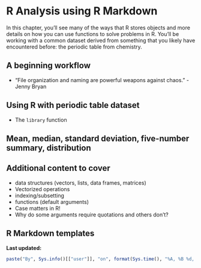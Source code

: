 # R Analysis using R Markdown {#rmdanal}

In this chapter, you'll see many of the ways that R stores objects and more details on how you can use functions to solve problems in R.  You'll be working with a common dataset derived from something that you likely have encountered before:  the periodic table from chemistry.

## A beginning workflow

- "File organization and naming are powerful weapons against chaos." - Jenny Bryan

## Using R with periodic table dataset

- The `library` function

## Mean, median, standard deviation, five-number summary, distribution

## Additional content to cover

+ data structures (vectors, lists, data frames, matrices)
+ Vectorized operations
+ indexing/subsetting
+ functions (default arguments)
+ Case matters in R!
+ Why do some arguments require quotations and others don't?

## R Markdown templates


**Last updated:**

```r
paste("By", Sys.info()[["user"]], "on", format(Sys.time(), "%A, %B %d, %Y %X %Z"))
```